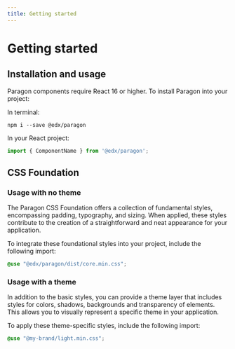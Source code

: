 ```yaml
---
title: Getting started
---
```


# Getting started

## Installation and usage

Paragon components require React 16 or higher. To install Paragon into your project:

In terminal:

```
npm i --save @edx/paragon
```

In your React project:

```jsx
import { ComponentName } from '@edx/paragon';
```

## CSS Foundation

### Usage with no theme
The Paragon CSS Foundation offers a collection of fundamental styles, encompassing padding, typography, and sizing.
When applied, these styles contribute to the creation of a straightforward and neat appearance for your application.

To integrate these foundational styles into your project, include the following import:

```scss
@use "@edx/paragon/dist/core.min.css";
```

### Usage with a theme
In addition to the basic styles, you can provide a theme layer that includes styles for colors, shadows,
backgrounds and transparency of elements. This allows you to visually represent a specific theme in your application.

To apply these theme-specific styles, include the following import:

```scss
@use "@my-brand/light.min.css";
```
